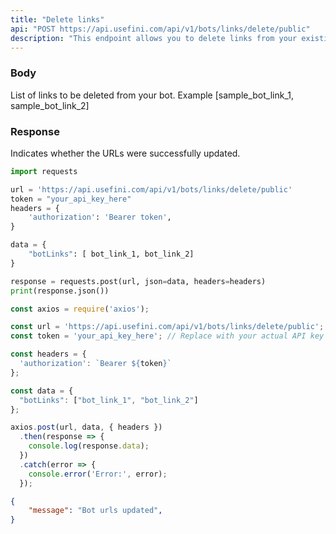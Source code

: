```yaml
---
title: "Delete links"
api: "POST https://api.usefini.com/api/v1/bots/links/delete/public"
description: "This endpoint allows you to delete links from your existing bot"
---
```


### Body

<ParamField body="botLinks" type="string" required>
List of links to be deleted from your bot. Example [sample_bot_link_1, sample_bot_link_2]
</ParamField>

### Response

<ResponseField name="message" type="string">
  Indicates whether the URLs were successfully updated.
</ResponseField>


<RequestExample>

```python Example Request- Python
import requests

url = 'https://api.usefini.com/api/v1/bots/links/delete/public'
token = "your_api_key_here"
headers = {
    'authorization': 'Bearer token',
}

data = {
    "botLinks": [ bot_link_1, bot_link_2]
}

response = requests.post(url, json=data, headers=headers)
print(response.json())
```

```javascript Example Request- Node.js
const axios = require('axios');

const url = 'https://api.usefini.com/api/v1/bots/links/delete/public';
const token = 'your_api_key_here'; // Replace with your actual API key

const headers = {
  'authorization': `Bearer ${token}`
};

const data = {
  "botLinks": ["bot_link_1", "bot_link_2"]
};

axios.post(url, data, { headers })
  .then(response => {
    console.log(response.data);
  })
  .catch(error => {
    console.error('Error:', error);
  });
```

</RequestExample>

<ResponseExample>

```json Response
{
    "message": "Bot urls updated",
}
```

</ResponseExample>
